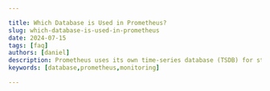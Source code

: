 ```yaml
---

title: Which Database is Used in Prometheus?
slug: which-database-is-used-in-prometheus
date: 2024-07-15
tags: [faq]
authors: [daniel]
description: Prometheus uses its own time-series database (TSDB) for storing data. This TSDB is highly optimized for handling large volumes of time-stamped data.
keywords: [database,prometheus,monitoring]

---
```


<head>
<script
  type="application/ld+json"
  dangerouslySetInnerHTML={{ __html: JSON.stringify({
    "@context": "https://schema.org",
    "@type": "TechArticle",
    "headline": "Which Database is Used in Prometheus?",
    "alternativeHeadline": "Understanding the Time Series Database Used by Prometheus",
    "author": {
      "@type": "Person",
      "name": "Daniel"
    },
    "publisher": {
      "@type": "Organization",
      "name": "SigNoz",
      "logo": {
        "@type": "ImageObject",
        "url": "https://signoz.io/img/SigNozLogo-orange.svg"
      }
    },
    "datePublished": "2024-07-15T00:00:00Z",
    "dateModified": "2024-07-15T00:00:00Z",
    "mainEntityOfPage": {
      "@type": "WebPage",
      "@id": "https://signoz.io/guides/which-database-is-used-in-prometheus/"
    },
    "description": "Prometheus uses its own time-series database (TSDB) for storing data. This TSDB is highly optimized for handling large volumes of time-stamped data.",
    "keywords": "database, prometheus, monitoring",
    "articleSection": "Technology",
    "inLanguage": "en",
    "isPartOf": {
      "@type": "Blog",
      "name": "SigNoz Blog",
      "url": "https://signoz.io/blog/"
    },
    "about": [
      {
        "@type": "Thing",
        "name": "Prometheus",
        "description": "An open-source monitoring and alerting toolkit designed for reliability and scalability."
      },
      {
        "@type": "Thing",
        "name": "Time Series Database",
        "description": "A database optimized for handling time-stamped data."
      },
      {
        "@type": "Thing",
        "name": "Monitoring",
        "description": "The process of observing and checking the behavior and outputs of a system."
      }
    ],
    "mentions": [
      {
        "@type": "SoftwareApplication",
        "name": "Prometheus",
        "applicationCategory": "Monitoring Tool"
      },
      {
        "@type": "SoftwareApplication",
        "name": "InfluxDB",
        "applicationCategory": "Time Series Database"
      },
      {
        "@type": "SoftwareApplication",
        "name": "TimescaleDB",
        "applicationCategory": "Time Series Database"
      }
    ],
    "mainEntity": {
      "@type": "FAQPage",
      "mainEntity": [
        {
          "@type": "Question",
          "name": "Which database is used in Prometheus?",
          "acceptedAnswer": {
            "@type": "Answer",
            "text": "Prometheus uses its own specialized Time Series Database (TSDB) for storing and managing time-stamped data. This TSDB is optimized for high-performance data ingestion, efficient storage, and fast querying of time series data, making it ideal for monitoring and alerting systems."
          }
        },
        {
          "@type": "Question",
          "name": "What is Prometheus?",
          "acceptedAnswer": {
            "@type": "Answer",
            "text": "Prometheus is an open-source monitoring and alerting toolkit designed for reliability and scalability. It is primarily used for collecting and storing metrics as time series data."
          }
        },
        {
          "@type": "Question",
          "name": "What is a Time Series Database?",
          "acceptedAnswer": {
            "@type": "Answer",
            "text": "A time series database (TSDB) is a database optimized for handling time-stamped data, where each data point is associated with a specific timestamp indicating when the measurement or event occurred."
          }
        },
        {
          "@type": "Question",
          "name": "How does the Prometheus TSDB work?",
          "acceptedAnswer": {
            "@type": "Answer",
            "text": "Prometheus TSDB works by ingesting data through sample collection, storing it in memory-mapped chunks, and writing it to a write-ahead log (WAL). The data is then persisted to disk as immutable blocks, ensuring durability and efficient access for queries."
          }
        },
        {
          "@type": "Question",
          "name": "Why does Prometheus use a Time Series Database?",
          "acceptedAnswer": {
            "@type": "Answer",
            "text": "Prometheus uses a TSDB because it is specifically designed to handle the unique requirements of time series data, which is essential for effective monitoring and alerting. The TSDB offers advantages like specialized compression, scalability, performance, durability, and optimized handling of time-ordered data."
          }
        },
        {
          "@type": "Question",
          "name": "What are some alternatives to the Prometheus TSDB?",
          "acceptedAnswer": {
            "@type": "Answer",
            "text": "Some alternatives to the Prometheus TSDB include InfluxDB, TimescaleDB, and other time series databases like Elasticsearch or ClickHouse. These databases offer distinct features and capabilities for handling time series data, making them suitable for various use cases beyond monitoring and alerting."
          }
        },
        {
          "@type": "Question",
          "name": "When should you consider using an alternative time series database?",
          "acceptedAnswer": {
            "@type": "Answer",
            "text": "You should consider using an alternative time series database when you need long-term storage and analysis, high cardinality handling, advanced analytics, non-metric data storage, or specific requirements like high write throughput or SQL support."
          }
        }
      ]
    },
    "tutorial": {
      "@type": "HowTo",
      "name": "How to Use Prometheus TSDB",
      "step": [
        {
          "@type": "HowToStep",
          "name": "Set Up Prometheus",
          "text": "Download and install Prometheus, then configure it to scrape metrics from your targets."
        },
        {
          "@type": "HowToStep",
          "name": "Configure TSDB Settings",
          "text": "Adjust TSDB settings in the Prometheus configuration file to optimize data storage and query performance."
        },
        {
          "@type": "HowToStep",
          "name": "Monitor Data Ingestion",
          "text": "Ensure that Prometheus is correctly ingesting data by checking the write-ahead log (WAL) and memory-mapped chunks."
        },
        {
          "@type": "HowToStep",
          "name": "Query Data",
          "text": "Use PromQL to query the data stored in the TSDB for monitoring and alerting purposes."
        },
        {
          "@type": "HowToStep",
          "name": "Integrate with Visualization Tools",
          "text": "Integrate Prometheus with visualization tools like Grafana or SigNoz for advanced data visualization and analysis."
        }
      ]
    }
  }) }}
/>
</head>

Prometheus uses its own specialized Time Series Database (TSDB) for storing and managing time-stamped data. This TSDB is optimized for high-performance data ingestion, efficient storage, and fast querying of time series data, making it ideal for monitoring and alerting systems.

## What is Prometheus?

Prometheus is an open-source monitoring and alerting toolkit designed for reliability and scalability. It is primarily used for collecting and storing metrics as time series data. Prometheus is well-suited for monitoring dynamic cloud environments and microservices architectures due to its robust features and flexibility.

## What is a Time Series Database?

A time series database (TSDB) is a database optimized for handling time-stamped data, where each data point is associated with a specific timestamp indicating when the measurement or event occurred. This specialized type of database is designed to efficiently store, retrieve, and analyze data that changes over time.

Time series data consists of numeric values that change over time and are typically collected at regular intervals. TSDBs excel at handling this kind of data efficiently, enabling quick querying and analysis. The primary goal of a TSDB is to manage large volumes of time-stamped data, providing fast and efficient access for monitoring, analysis, and reporting.

## How does the Prometheus TSDB Work?

<Figure src="/img/guides/2024/07/which-database-is-used-in-prometheus-tsdb_(1).webp" alt="Prometheus TSDB" caption="Prometheus TSDB" />


The above architecture diagram highlights the key components of the Prometheus TSDB. Here's an overview of how they work together:

### Data Ingestion

Prometheus TSDB starts by ingesting data, which involves collecting samples from various targets at regular intervals:

1. Sample Collection: Prometheus actively collects samples from various targets (applications, servers, etc.) at regular intervals. Samples are the individual data points representing the values of specific metrics within a time series.

### Data Storage

After data ingestion, Prometheus TSDB stores the collected samples through several stages to ensure durability and efficient access:

1. Write-Ahead Log (WAL) Entry: Upon collection, each scraped sample is initially written to the Write-Ahead Log (WAL). This log serves as a buffer, ensuring that data is safely stored before being fully integrated into the TSDB. The WAL entry mechanism is essential for data durability; even if the system crashes, the WAL contains all the data that hasn't been committed yet, allowing for recovery.
2. Memory-Mapped Chunks: After the samples are logged, they are stored in memory-mapped files called Chunks. These chunks are compressed sets of samples, optimized for both read and write access as the data is directly mapped from the file into memory. Every time you get a sample, you compress it in flight and store the chunk instead of storing the raw samples.
3. Head Block: The most recent samples are kept in an in-memory structure called the head block. This is where new writes happen actively and it provides quick access to the most recent data.
4. Block Storage: Once the head block reaches a certain size or fills up, older chunks are moved to disk as immutable blocks, freeing up memory for incoming samples. This persistence is called Head Compaction. Additionally, blocks on disk are also compacted to optimize storage. Smaller chunks are merged into larger, more compact blocks. This not only frees up memory but also improves query performance by reducing the number of files that need to be read. Each block includes an index for faster data retrieval later.

### Data Persistence

To ensure that data is not lost and can be recovered in case of failures, Prometheus employs several mechanisms for data persistence:

- Disk Storage: The primary mechanism for data persistence in Prometheus is its local disk storage. Blocks are written to disk in a durable format, ensuring data survives restarts and remains available for analysis.
- WAL Replay: In the event of a crash, Prometheus automatically replays the WAL during startup, restoring any unsaved data points and maintaining data consistency.

## Why does Prometheus use a Time Series Database?

Prometheus uses a Time Series Database (TSDB) because it is specifically designed to handle the unique requirements of time series data, which is essential for effective monitoring and alerting. Here are some of the advantages of Prometheus utilizing a TSDB:

1. Storage: TSDBs often employ specialized compression techniques optimized for time series data, significantly reducing storage requirements. Prometheus leverages this through its custom storage format for efficient storage.
2. Scalability: TSDBs are designed to handle massive amounts of metrics data from numerous sources. Prometheus TSDB can be scaled horizontally by adding more nodes to distribute the load, ensuring performance even as your monitoring needs grow. This scalability is essential for monitoring large-scale distributed systems and dynamic environments where the number of targets and metrics can change rapidly.
3. Performance: Time series databases are optimized for high write and query throughput, ensuring quick query response times even for complex queries that involve [high cardinality data](https://signoz.io/blog/high-cardinality-data/). This is essential for real-time monitoring and alerting systems, where quick access to accurate data is crucial for maintaining system health and performance. Prometheus uses a TSDB to efficiently store and retrieve metric data from thousands of targets.
4. Durability: TSDBs are designed with durability in mind. They typically use Write-Ahead Logging (WAL) to ensure durability during writes, preventing data loss in case of crashes or failures. 
5. Optimized for Time-Ordered Data: Time series data is inherently sequential, with each data point tied to a specific timestamp. TSDBs are built to store and query data in this chronological order, making them highly efficient for Prometheus's core function of collecting and analyzing metrics over time.

## Alternatives to the Times Series Database

While Prometheus is a popular choice for time series data storage and monitoring, there are several other time series databases (TSDBs) that offer distinct features and capabilities. Here are some notable alternatives to the Prometheus time series database:

### InfluxDB

It is an open-source TSDB designed for high-performance time series data handling. It offers a compelling alternative with its flexible schema, accommodating evolving data structures. Its support for high write and query throughput makes it ideal for scenarios involving massive data ingestion like monitoring, real-time analytics, and IoT applications. It also provides a SQL-like query language called InfluxQL. However, InfluxDB can be resource-intensive, especially with high-cardinality data, and its ecosystem might not be as mature as Prometheus's.

### TimescaleDB

TimescaleDB is a PostgreSQL extension that transforms PostgreSQL into a time series database. It leverages PostgreSQL’s relational database capabilities while providing optimizations for time series data, such as automatic partitioning and efficient compression. TimescaleDB is a good choice for users who need a hybrid relational and time series database. Its support for SQL makes querying familiar for many developers, and its ability to scale horizontally caters to larger workloads. However, the initial setup can be more complex compared to Prometheus, and it might not be as specialized for time-series data as other alternatives.

Below is a comparison table:

| Feature | Prometheus | InfluxDB | TimescaleDB |
| --- | --- | --- | --- |
| Primary Focus | Monitoring and Alerting | Time-series data (metrics, events, logs) | Time-series data, especially complex analytics |
| Data Model | Multi-dimensional (metrics with labels) | Tag-based, with flexible schemas | Relational (PostgreSQL extension), optimized for time-series data |
| Query Language | PromQL | InfluxQL | SQL (with time-series extensions) |
| Scalability | Horizontal scaling through federation | Horizontal scaling, clustering | Horizontal scaling, native PostgreSQL features |
| Storage Engine | Custom-built TSDB | Custom-built TSM engine (InfluxDB 1.x), or Apache Arrow (2.x) | PostgreSQL with time-series optimizations |
| Performance | Fast query response times for monitoring | High write and query performance | Optimized for complex queries and analysis |
| Resource Usage | Low | Moderate to high | Moderate |
| Ecosystem | Mature | Growing | Large |
| Use Cases | System and application monitoring, alerting | IoT, real-time analytics | Business intelligence, analytics, time series data analysis |

## When Should you Consider using an Alternative Time Series Database?

Prometheus' TSDB is excellent for many use cases, but it's not a one-size-fits-all solution. Here are some scenarios where you might consider exploring alternative time-series databases:

1. Long-Term Storage and Analysis

Prometheus is designed for real-time monitoring and alerting with a focus on recent data. Its storage model is optimized for fast writes and recent data retrieval, not for storing vast amounts of historical data or running complex analytical queries across long time spans.

Time-series databases like InfluxDB, and TimescaleDB (built on PostgreSQL) are designed for long-term storage and provide better capabilities for complex queries and analysis of historical data.

1. High Cardinality

High cardinality refers to having a large number of unique time series. Prometheus' performance can be affected by high cardinality, leading to increased memory usage and slower query times.

Databases like InfluxDB or TimescaleDB are better equipped to handle high-cardinality data due to their storage and indexing mechanisms.

1. Advanced Analytics

Prometheus' query language (PromQL) is powerful for operational monitoring, but it might be limited for advanced analytics or machine learning tasks.

If you need to perform complex statistical analysis, forecasting, or anomaly detection on your time-series data, specialized time-series databases like TimescaleDB or dedicated analytics platforms might be a better fit.

4. Non-Metric Data

Prometheus is primarily designed for storing numeric metric data. While it can handle labels (key-value pairs) for metadata, it's not ideal for storing complex, unstructured data associated with time series.

If you need to store and query time-series data along with rich, non-metric information (e.g., logs, events, or other structured data), consider databases like Elasticsearch or MongoDB.

1. Specific Requirements

You may have specific requirements like the below that require an alternative time series database:

- High Write Throughput: Some time-series databases, like QuestDB, are optimized for extremely high ingestion rates, making them suitable for scenarios with massive amounts of incoming data.
- SQL Support: If you have a strong preference for using SQL for querying your time-series data, databases like TimescaleDB or ClickHouse might be a good choice.

## Conclusion

Prometheus stands out as a powerful monitoring and alerting toolkit, leveraging its specialized Time Series Database (TSDB) to handle vast amounts of time-stamped data efficiently. The TSDB's design is optimized for high-performance data ingestion, efficient storage, and fast querying, making it a perfect fit for dynamic cloud environments and microservices architectures.
